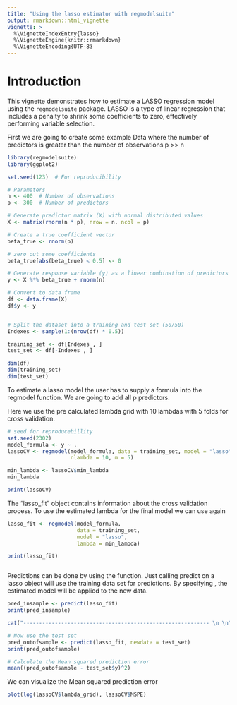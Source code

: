 ```yaml
---
title: "Using the lasso estimator with regmodelsuite"
output: rmarkdown::html_vignette
vignette: >
  %\VignetteIndexEntry{lasso}
  %\VignetteEngine{knitr::rmarkdown}
  %\VignetteEncoding{UTF-8}
---
```


# Introduction

This vignette demonstrates how to estimate a LASSO regression model using the `regmodelsuite` package. LASSO is a type of linear regression that includes a penalty to shrink some coefficients to zero, effectively performing variable selection.

First we are going to create some example Data where the number of predictors
is greater than the number of observations p >> n

```r
library(regmodelsuite)
library(ggplot2)

set.seed(123)  # For reproducibility

# Parameters
n <- 400  # Number of observations
p <- 300  # Number of predictors

# Generate predictor matrix (X) with normal distributed values
X <- matrix(rnorm(n * p), nrow = n, ncol = p)

# Create a true coefficient vector
beta_true <- rnorm(p)

# zero out some coefficients
beta_true[abs(beta_true) < 0.5] <- 0

# Generate response variable (y) as a linear combination of predictors + noise
y <- X %*% beta_true + rnorm(n)

# Convert to data frame
df <- data.frame(X)
df$y <- y


# Split the dataset into a training and test set (50/50)
Indexes <- sample(1:(nrow(df) * 0.5))

training_set <- df[Indexes , ]
test_set <- df[-Indexes , ]

dim(df)
dim(training_set)
dim(test_set)

```
To estimate a lasso model the user has to supply a formula into the regmodel
function. We are going to add all p predictors.

Here we use the pre calculated lambda grid with 10 lambdas with 5 folds for
cross validation.
```r
# seed for reproducebillity
set.seed(2302)
model_formula <- y ~ .
lassoCV <- regmodel(model_formula, data = training_set, model = "lasso", cv = T,
                    nlambda = 10, m = 5)

min_lambda <- lassoCV$min_lambda
min_lambda

print(lassoCV)


```
The "lasso_fit" object contains information about the cross validation process. To use the estimated lambda for the final model we can use \code{regmodel} again

```r
lasso_fit <- regmodel(model_formula,
                      data = training_set,
                      model = "lasso",
                      lambda = min_lambda)

print(lasso_fit)



```

Predictions can be done by using the \code{predict()} function.
Just calling predict on a lasso object will use the training data set for 
predictions. By specifying \code{newdata}, the estimated model will be applied to 
the new data.

```r
pred_insample <- predict(lasso_fit)
print(pred_insample)

cat("----------------------------------------------------------- \n \n")

# Now use the test set
pred_outofsample <- predict(lasso_fit, newdata = test_set)
print(pred_outofsample)

# Calculate the Mean squared prediction error
mean((pred_outofsample - test_set$y)^2)
```

We can visualize the Mean squared prediction error
```r
plot(log(lassoCV$lambda_grid), lassoCV$MSPE)
```

